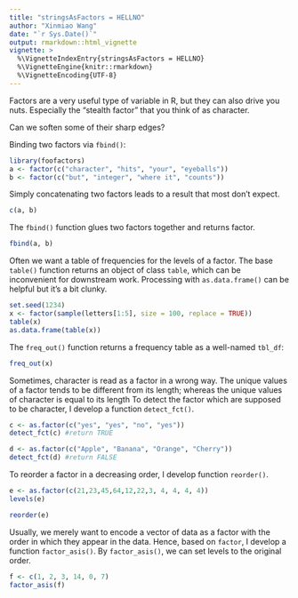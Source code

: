 ```yaml
---
title: "stringsAsFactors = HELLNO"
author: "Xinmiao Wang"
date: "`r Sys.Date()`"
output: rmarkdown::html_vignette
vignette: >
  %\VignetteIndexEntry{stringsAsFactors = HELLNO}
  %\VignetteEngine{knitr::rmarkdown}
  %\VignetteEncoding{UTF-8}
---
```


Factors are a very useful type of variable in R, but they can also drive you nuts. Especially the "stealth factor" that you think of as character.

Can we soften some of their sharp edges?

Binding two factors via `fbind()`:

```r
library(foofactors)
a <- factor(c("character", "hits", "your", "eyeballs"))
b <- factor(c("but", "integer", "where it", "counts"))
```

Simply concatenating two factors leads to a result that most don't expect.

```r
c(a, b)
```

The `fbind()` function glues two factors together and returns factor.

```r
fbind(a, b)
```

Often we want a table of frequencies for the levels of a factor. The base `table()` function returns an object of class `table`, which can be inconvenient for downstream work.  Processing with `as.data.frame()` can be helpful but it's a bit clunky.

```r
set.seed(1234)
x <- factor(sample(letters[1:5], size = 100, replace = TRUE))
table(x)
as.data.frame(table(x))
```

The `freq_out()` function returns a frequency table as a well-named `tbl_df`:

```r
freq_out(x)
```

Sometimes, character is read as a factor in a wrong way. The unique values of a factor tends to be different from its length; whereas the unique values of character is equal to its length To detect the factor which are supposed to be character, I develop a function `detect_fct()`. 

```r
c <- as.factor(c("yes", "yes", "no", "yes"))
detect_fct(c) #return TRUE
```

```r
d <- as.factor(c("Apple", "Banana", "Orange", "Cherry"))
detect_fct(d) #return FALSE
```

To reorder a factor in a decreasing order, I develop function `reorder()`. 

```r
e <- as.factor(c(21,23,45,64,12,22,3, 4, 4, 4, 4))
levels(e)
```

```r
reorder(e)
```


Usually, we merely want to encode a vector of data as a factor with the order in which they appear in the data. Hence, based on `factor`, I develop a function `factor_asis()`. By `factor_asis()`, we can set levels to the original order.

```r
f <- c(1, 2, 3, 14, 0, 7)
factor_asis(f)
```


